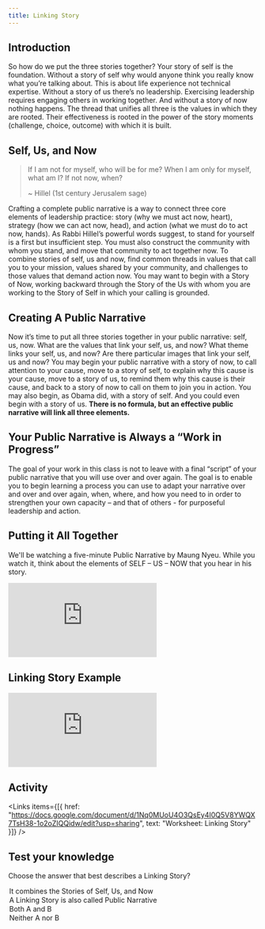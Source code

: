 ```yaml
---
title: Linking Story
---
```


## Introduction

So how do we put the three stories together? Your story of self is the foundation. Without a story of self why would anyone think you really know what you’re talking about. This is about life experience not technical expertise. Without a story of us there’s no leadership. Exercising leadership requires engaging others in working together. And without a story of now nothing happens. The thread that unifies all three is the values in which they are rooted. Their effectiveness is rooted in the power of the story moments (challenge, choice, outcome) with which it is built.

## Self, Us, and Now

> If I am not for myself, who will be for me?
> When I am only for myself, what am I?
> If not now, when?
>
> ~ Hillel (1st century Jerusalem sage)

Crafting a complete public narrative is a way to connect three core elements of leadership practice: story (why we must act now, heart), strategy (how we can act now, head), and action (what we must do to act now, hands). As Rabbi Hillel’s powerful words suggest, to stand for yourself is a first but insufficient step. You must also construct the community with whom you stand, and move that community to act together now. To combine stories of self, us and now, find common threads in values that call you to your mission, values shared by your community, and challenges to those values that demand action now. You may want to begin with a Story of Now, working backward through the Story of the Us with whom you are working to the Story of Self in which your calling is grounded.

## Creating A Public Narrative

Now it’s time to put all three stories together in your public narrative: self, us, now. What are the values that link your self, us, and now? What theme links your self, us, and now? Are there particular images that link your self, us and now? You may begin your public narrative with a story of now, to call attention to your cause, move to a story of self, to explain why this cause is your cause, move to a story of us, to remind them why this cause is their cause, and back to a story of now to call on them to join you in action. You may also begin, as Obama did, with a story of self. And you could even begin with a story of us. **There is no formula, but an effective public narrative will link all three elements.**

## Your Public Narrative is Always a “Work in Progress”

The goal of your work in this class is not to leave with a final “script” of your public narrative that you will use over and over again.  The goal is to enable you to begin learning a process you can use to adapt your narrative over and over and over again, when, where, and how you need to in order to strengthen your own capacity – and that of others - for purposeful leadership and action.

## Putting it All Together

We'll be watching a five-minute Public Narrative by Maung Nyeu. While you watch it, think about the elements of SELF – US – NOW that you hear in his story.

<Embed src="https://player.vimeo.com/video/797428744" />

## Linking Story Example

<Embed src="https://player.vimeo.com/video/797428227" />

## Activity

<Links
  items={[{
    href: "https://docs.google.com/document/d/1Nq0MUoU4O3QsEy4I0Q5V8YWQX7TsH38-1o2oZIQQidw/edit?usp=sharing",
    text: "Worksheet: Linking Story"
  }]}
/>

<Box>

  ## Test your knowledge

  Choose the answer that best describes a Linking Story?

  <MultipleChoice>
    <Option>
      It combines the Stories of Self, Us, and Now
    </Option>
    <Option>
      A Linking Story is also called Public Narrative
    </Option>
    <Option isCorrect>
      Both A and B
    </Option>
    <Option>
      Neither A nor B
    </Option>
  </MultipleChoice>

</Box>
